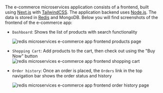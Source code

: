 The e-commerce microservices application consists of a frontend, built using [Next.js](https://nextjs.org/) with [TailwindCSS](https://tailwindcss.com/). The application backend uses [Node.js](https://nodejs.org). The data is stored in
[Redis](https://redis.com/try-free/) and MongoDB. Below you will find screenshots of the frontend of the e-commerce app:

- `Dashboard`: Shows the list of products with search functionality

  ![redis microservices e-commerce app frontend products page](images/design-dashboard.png)

- `Shopping Cart`: Add products to the cart, then check out using the "Buy Now" button
  ![redis microservices e-commerce app frontend shopping cart](images/design-cart-2.png)

- `Order history`: Once an order is placed, the `Orders` link in the top navigation bar shows the order status and history

  ![redis microservices e-commerce app frontend order history page](images/design-order-history.png)
